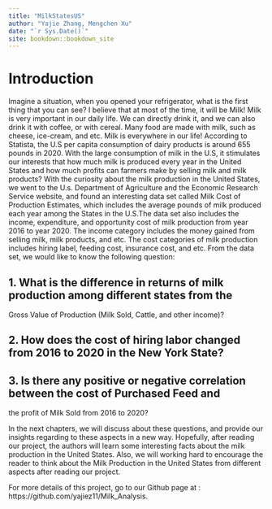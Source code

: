 ```yaml
--- 
title: "MilkStatesUS"
author: "Yajie Zhang, Mengchen Xu"
date: "`r Sys.Date()`"
site: bookdown::bookdown_site
---
```


# Introduction

Imagine a situation, when you opened your refrigerator, what is the first thing that you can see? I believe that
at most of the time, it will be Milk! Milk is very important in our daily life. We can directly drink it, and we 
can also drink it with coffee, or with cereal. Many food are made with milk, such as cheese, ice-cream, and etc. Milk is everywhere in our life! According to Statista, the U.S per capita consumption of dairy products is around 655 pounds in 2020. With the large consumption of milk in the U.S, it stimulates our interests that how much milk
is produced every year in the United States and how much profits can farmers make by selling milk and milk products?
With the curiosity about the milk production in the United States, we went to the U.s. Department of Agriculture and
the Economic Research Service website, and found an interesting data set called Milk Cost of Production Estimates,
which includes the average pounds of milk produced each year among the States in the U.S.The data set also includes
the income, expenditure, and opportunity cost of milk production from year 2016 to year 2020. The income category
includes the money gained from selling milk, milk products, and etc. The cost categories of milk production includes
hiring label, feeding cost, insurance cost, and etc. From the data set, we would like to know the following
question:


## 1. What is the difference in returns of milk production among different states from the 
Gross Value of Production (Milk Sold, Cattle, and other income)?

## 2. How does the cost of hiring labor changed from 2016 to 2020 in the New York State?

## 3. Is there any positive or negative correlation between the cost of Purchased Feed and 
the profit of Milk Sold from 2016 to 2020?


In the next chapters, we will discuss about these questions, and provide our insights regarding to these aspects in
a new way. Hopefully, after reading our project, the authors will learn some interesting facts about the milk
production in the United States. Also, we will working hard to encourage the reader to think about the Milk
Production in the United States from different aspects after reading our project. 


For more details of this project, go to our Github page at : https://github.com/yajiez11/Milk_Analysis.
